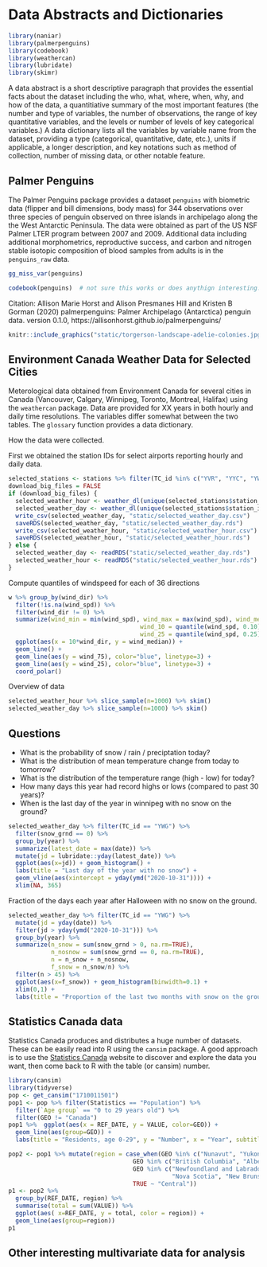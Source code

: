 # Data Abstracts and Dictionaries {#data}

```r
library(naniar)
library(palmerpenguins)
library(codebook)
library(weathercan)
library(lubridate)
library(skimr)
```

A data abstract is a short descriptive paragraph that provides the essential facts about the dataset including the who, what, where, when, why,
and how of the data, a quantitiative summary of the most important features (the number and type of variables, the number of observations, the range of key quantitative variables, and the levels or number of levels of key categorical variables.) A data dictionary lists all the variables by variable name from the dataset, providing a type (categorical, quantitative, date, etc.), units if applicable, a longer description, and key notations such as method of collection, number of missing data, or other notable feature.

## Palmer Penguins

The Palmer Penguins package provides a dataset `penguins` with biometric data (flipper and bill dimensions, body mass) for 344 observations over three species of penguin observed on three islands in archipelago along the the West Antarctic Peninsula. The data were obtained as part of the US NSF Palmer LTER program between 2007 and 2009. Additional data including additional morphometrics, reproductive success, and carbon and nitrogen stable isotopic composition of blood samples from adults is in the `penguins_raw` data.

```r
gg_miss_var(penguins)
```

```r
codebook(penguins)  # not sure this works or does anythign interesting. Can create a csv file to document the dataset.
```

Citation: Allison Marie Horst and Alison Presmanes Hill and Kristen B Gorman (2020) palmerpenguins: Palmer Archipelago (Antarctica) penguin data. version 0.1.0,  https://allisonhorst.github.io/palmerpenguins/

```r
knitr::include_graphics("static/torgerson-landscape-adelie-colonies.jpg")
```

## Environment Canada Weather Data for Selected Cities

Meterological data obtained from Environment Canada for several cities in Canada (Vancouver, Calgary, Winnipeg, Toronto, Montreal, Halifax) using the `weathercan` package. Data are provided for XX years in both hourly and daily time resolutions. The variables differ somewhat between the two tables. The `glossary` function provides a data dictionary.

How the data were collected.

First we obtained the station IDs for select airports reporting hourly and daily data.

```r
selected_stations <- stations %>% filter(TC_id %in% c("YVR", "YYC", "YWG", "YYZ", "YUL", "YHZ")) %>% filter(interval %in% c("day", "hour"))
download_big_files = FALSE
if (download_big_files) {
  selected_weather_hour <- weather_dl(unique(selected_stations$station_id), interval="hour") # takes a while to download data!
  selected_weather_day <- weather_dl(unique(selected_stations$station_id), interval="day") # takes a while to download data!
  write_csv(selected_weather_day, "static/selected_weather_day.csv")
  saveRDS(selected_weather_day, "static/selected_weather_day.rds")
  write_csv(selected_weather_hour, "static/selected_weather_hour.csv")
  saveRDS(selected_weather_hour, "static/selected_weather_hour.rds")
} else {
  selected_weather_day <- readRDS("static/selected_weather_day.rds")
  selected_weather_hour <- readRDS("static/selected_weather_hour.rds")
}
```


Compute quantiles of windspeed for each of 36 directions

```r
w %>% group_by(wind_dir) %>%
  filter(!is.na(wind_spd)) %>%
  filter(wind_dir != 0) %>%
  summarize(wind_min = min(wind_spd), wind_max = max(wind_spd), wind_median = median(wind_spd),
                                     wind_10 = quantile(wind_spd, 0.10), wind_90 = quantile(wind_spd, 0.90),
                                     wind_25 = quantile(wind_spd, 0.25), wind_75 = quantile(wind_spd, 0.75)) %>%
  ggplot(aes(x = 10*wind_dir, y = wind_median)) +
  geom_line() +
  geom_line(aes(y = wind_75), color="blue", linetype=3) + 
  geom_line(aes(y = wind_25), color="blue", linetype=3) + 
  coord_polar()
```

Overview of data

```r
selected_weather_hour %>% slice_sample(n=1000) %>% skim()
selected_weather_day %>% slice_sample(n=1000) %>% skim()
```

## Questions

* What is the probability of snow / rain / preciptation today?
* What is the distribution of mean temperature change from today to tomorrow?
* What is the distribution of the temperature range (high - low) for today?
* How many days this  year had record highs or lows (compared to past 30 years)?
* When is the last day of the year in winnipeg with no snow on the ground?


```r
selected_weather_day %>% filter(TC_id == "YWG") %>%
  filter(snow_grnd == 0) %>%
  group_by(year) %>%
  summarize(latest_date = max(date)) %>%
  mutate(jd = lubridate::yday(latest_date)) %>%
  ggplot(aes(x=jd)) + geom_histogram() +
  labs(title = "Last day of the year with no snow") +
  geom_vline(aes(xintercept = yday(ymd("2020-10-31")))) +
  xlim(NA, 365)
```

Fraction of the days each year after Halloween with no snow on the ground.


```r
selected_weather_day %>% filter(TC_id == "YWG") %>%
  mutate(jd = yday(date)) %>%
  filter(jd > yday(ymd("2020-10-31"))) %>%
  group_by(year) %>%
  summarize(n_snow = sum(snow_grnd > 0, na.rm=TRUE),
            n_nosnow = sum(snow_grnd == 0, na.rm=TRUE),
            n = n_snow + n_nosnow,
            f_snow = n_snow/n) %>%
  filter(n > 45) %>%
  ggplot(aes(x=f_snow)) + geom_histogram(binwidth=0.1) +
  xlim(0,1) + 
  labs(title = "Proportion of the last two months with snow on the ground") 
```

## Statistics Canada data

Statistics Canada produces and distributes a huge number of datasets. These can be easily read into R using the `cansim` package. A good approach is to use the [Statistics Canada](https://www150.statcan.gc.ca/n1/en/type/data) website to discover and explore the data you want, then come back to R with the table (or cansim) number.


```r
library(cansim)
library(tidyverse)
pop <- get_cansim("1710011501")
pop1 <- pop %>% filter(Statistics == "Population") %>%
  filter(`Age group` == "0 to 29 years old") %>%
  filter(GEO != "Canada") 
pop1 %>%  ggplot(aes(x = REF_DATE, y = VALUE, color=GEO)) +
  geom_line(aes(group=GEO)) +
  labs(title = "Residents, age 0-29", y = "Number", x = "Year", subtitle="Observed and projected")
```

```r
pop2 <- pop1 %>% mutate(region = case_when(GEO %in% c("Nunavut", "Yukon", "Northwest Territories") ~ "Territories",
                                   GEO %in% c("British Columbia", "Alberta", "Saskatchewan", "Manitoba") ~ "West",
                                   GEO %in% c("Newfoundland and Labrador", "Prince Edward Island", 
                                              "Nova Scotia", "New Brunswick") ~ "Atlantic",
                                   TRUE ~ "Central")) 
p1 <- pop2 %>%
  group_by(REF_DATE, region) %>%
  summarise(total = sum(VALUE)) %>%
  ggplot(aes( x=REF_DATE, y = total, color = region)) + 
  geom_line(aes(group=region))
p1
```



## Other interesting multivariate data for analysis



